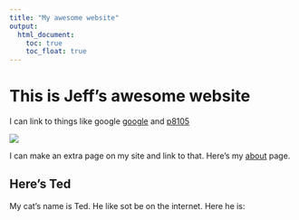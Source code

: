 ```yaml
---
title: "My awesome website"
output: 
  html_document:
    toc: true
    toc_float: true
---
```


# This is Jeff's awesome website


I can link to things like google 
[google](https://www.google.com/) and [p8105](https://www.p8105.com)



![](https://media.giphy.com/media/drXGoW1iudhKw/giphy.gif)

I can make an extra page on my site and link to that. Here's my 
[about](about.html) page. 


## Here's Ted 

My cat's name is Ted. He like sot be on the internet. Here he is: 




